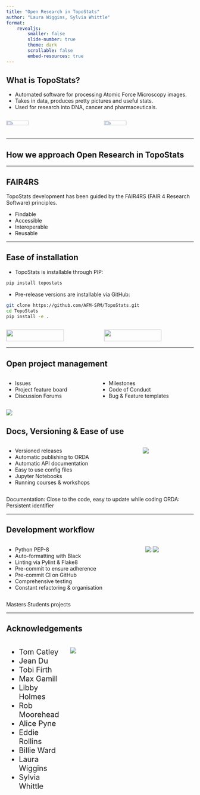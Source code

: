 ```yaml
---
title: "Open Research in TopoStats"
author: "Laura Wiggins, Sylvia Whittle"
format: 
    revealjs: 
        smaller: false
        slide-number: true
        theme: dark
        scrollable: false
        embed-resources: true
---
```


## What is TopoStats?

* Automated software for processing Atomic Force Microscopy images.
* Takes in data, produces pretty pictures and useful stats.
* Used for research into DNA, cancer and pharmaceuticals.

:::: {.columns}
::: {.column width="50%"}
![](./before.png){width=50%}
:::
::: {.column width="50%"}
![](./after_no_border.png){width=50%}
:::
::::

---

## How we approach Open Research in TopoStats


---

## FAIR4RS

TopoStats development has been guided by the FAIR4RS (FAIR 4 Research Software) principles.

* Findable
* Accessible
* Interoperable
* Reusable


---

## Ease of installation

* TopoStats is installable through PIP:
```.bash
pip install topostats
```
* Pre-release versions are installable via GitHub:
```.bash
git clone https://github.com/AFM-SPM/TopoStats.git
cd TopoStats
pip install -e .
```
:::: {.columns}
::: {.column width=50%}
![](./topostats-pypi.png){width=80%}
:::
::: {.column width=50%}
![](./github-release.png){width=80%}
:::
::::
---

## Open project management

:::: {.columns}
::: {.column}
* Issues
* Project feature board
* Discussion Forums
:::
::: {.column}
* Milestones
* Code of Conduct
* Bug & Feature templates
:::
::::


![](./discussions.png)

## Docs, Versioning & Ease of use

:::: {.columns}
::: {.column}
* Versioned releases
* Automatic publishing to ORDA
* Automatic API documentation
* Easy to use config files
* Jupyter Notebooks
* Running courses & workshops
:::
::: {.column}
![](./documentation.png)
:::

::::


::: {.notes}
Documentation: Close to the code, easy to update while coding
ORDA: Persistent identifier

:::

---

## Development workflow

:::: {.columns}
::: {.column}
* Python PEP-8
* Auto-formatting with Black
* Linting via Pylint & Flake8
* Pre-commit to ensure adherence
* Pre-commit CI on GitHub
* Comprehensive testing
* Constant refactoring & organisation
:::
::: {.column}
![](test-coverage.png)
![](tests.png)
:::
::::

::: {.notes}
Masters Students projects

:::

---

## Acknowledgements

:::: {.columns style="font-size: 20px"}
::: {.column width=30%}
- Tom Catley
- Jean Du
- Tobi Firth
- Max Gamill
- Libby Holmes
- Rob Moorehead
- Alice Pyne
- Eddie Rollins
- Billie Ward 
- Laura Wiggins
- Sylvia Whittle
:::
::: {.column width=70%}
![](./group-photo.png)
:::
::::





